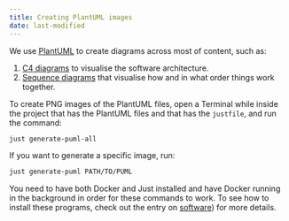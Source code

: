 ```yaml
---
title: Creating PlantUML images
date: last-modified
---
```


We use [PlantUML](https://plantuml.com) to create diagrams across most of content, such as:

1. [C4 diagrams](https://c4model.com) to visualise the software architecture.
2. [Sequence diagrams](https://plantuml.com/sequence-diagram) that visualise how and in what order things work together.

To create PNG images of the PlantUML files, open a Terminal while inside the
project that has the PlantUML files and that has the `justfile`, and run the
command:

``` bash
just generate-puml-all
```

If you want to generate a specific image, run:

``` bash
just generate-puml PATH/TO/PUML
```

You need to have both Docker and Just installed and have Docker running in the
background in order for these commands to work. To see how to install these
programs, check out the entry on [software](software.qmd)) for more details.
